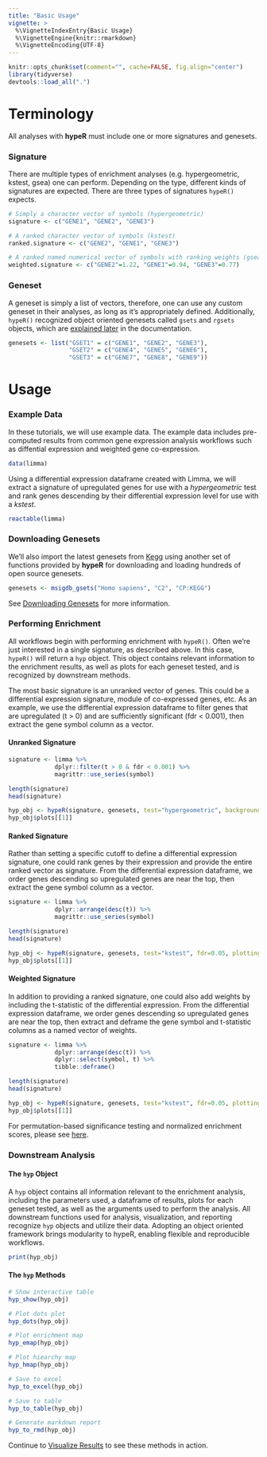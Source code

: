 ```yaml
---
title: "Basic Usage"
vignette: >
  %\VignetteIndexEntry{Basic Usage}
  %\VignetteEngine{knitr::rmarkdown}
  %\VignetteEncoding{UTF-8}
---
```


```r
knitr::opts_chunk$set(comment="", cache=FALSE, fig.align="center")
library(tidyverse)
devtools::load_all(".")
```

# Terminology

All analyses with __hypeR__ must include one or more signatures and genesets.

### Signature
There are multiple types of enrichment analyses (e.g. hypergeometric, kstest, gsea) one can perform. Depending on the type, different kinds of signatures are expected. There are three types of signatures `hypeR()` expects.

```r
# Simply a character vector of symbols (hypergeometric)
signature <- c("GENE1", "GENE2", "GENE3")

# A ranked character vector of symbols (kstest)
ranked.signature <- c("GENE2", "GENE1", "GENE3")

# A ranked named numerical vector of symbols with ranking weights (gsea)
weighted.signature <- c("GENE2"=1.22, "GENE1"=0.94, "GENE3"=0.77)
```

### Geneset
A geneset is simply a list of vectors, therefore, one can use any custom geneset in their analyses, as long as it's appropriately defined. Additionally, `hypeR()` recognized object oriented genesets called `gsets` and `rgsets` objects, which are [explained later](https://montilab.github.io/hypeR-docs/articles/docs/data.html) in the documentation.

```r
genesets <- list("GSET1" = c("GENE1", "GENE2", "GENE3"),
                 "GSET2" = c("GENE4", "GENE5", "GENE6"),
                 "GSET3" = c("GENE7", "GENE8", "GENE9"))
```

# Usage

### Example Data

In these tutorials, we will use example data. The example data includes pre-computed results from common gene expression analysis workflows such as diffential expression and weighted gene co-expression.

```r
data(limma)
```

Using a differential expression dataframe created with Limma, we will extract a signature of upregulated genes for use with a *hypergeometric* test and rank genes descending by their differential expression level for use with a *kstest*.

```r
reactable(limma)
```

### Downloading Genesets

We'll also import the latest genesets from [Kegg](https://www.kegg.jp) using another set of functions provided by __hypeR__ for downloading and loading hundreds of open source genesets. 

```r
genesets <- msigdb_gsets("Homo sapiens", "C2", "CP:KEGG")
```

See [Downloading Genesets](https://montilab.github.io/hypeR-docs/articles/docs/data.html) for more information.

### Performing Enrichment

All workflows begin with performing enrichment with `hypeR()`. Often we're just interested in a single signature, as described above. In this case, `hypeR()` will return a `hyp` object. This object contains relevant information to the enrichment results, as well as plots for each geneset tested, and is recognized by downstream methods.

The most basic signature is an unranked vector of genes. This could be a differential expression signature, module of co-expressed genes, etc. As an example, we use the differential expression dataframe to filter genes that are upregulated (t > 0) and are sufficiently significant (fdr < 0.001), then extract the gene symbol column as a vector.

#### Unranked Signature

```r
signature <- limma %>% 
             dplyr::filter(t > 0 & fdr < 0.001) %>% 
             magrittr::use_series(symbol)
```

```r
length(signature)
head(signature)
```

```r
hyp_obj <- hypeR(signature, genesets, test="hypergeometric", background=50000, fdr=0.01, plotting=TRUE)
hyp_obj$plots[[1]]
```

#### Ranked Signature

Rather than setting a specific cutoff to define a differential expression signature, one could rank genes by their expression and provide the entire ranked vector as signature. From the differential expression dataframe, we order genes descending so upregulated genes are near the top, then extract the gene symbol column as a vector.

```r
signature <- limma %>% 
             dplyr::arrange(desc(t)) %>% 
             magrittr::use_series(symbol)
```

```r
length(signature)
head(signature)
```

```r
hyp_obj <- hypeR(signature, genesets, test="kstest", fdr=0.05, plotting=TRUE)
hyp_obj$plots[[1]]
```

#### Weighted Signature

In addition to providing a ranked signature, one could also add weights by including the t-statistic of the differential expression. From the differential expression dataframe, we order genes descending so upregulated genes are near the top, then extract and deframe the gene symbol and t-statistic columns as a named vector of weights.

```r
signature <- limma %>% 
             dplyr::arrange(desc(t)) %>% 
             dplyr::select(symbol, t) %>% 
             tibble::deframe()
```

```r
length(signature)
head(signature)
```

```r
hyp_obj <- hypeR(signature, genesets, test="kstest", fdr=0.05, plotting=TRUE)
hyp_obj$plots[[1]]
```

For permutation-based significance testing and normalized enrichment scores, please see [here](https://bioconductor.org/packages/release/bioc/html/fgsea.html).


### Downstream Analysis

#### The `hyp` Object

A `hyp` object contains all information relevant to the enrichment analysis, including the parameters used, a dataframe of results, plots for each geneset tested, as well as the arguments used to perform the analysis. All downstream functions used for analysis, visualization, and reporting recognize `hyp` objects and utilize their data. Adopting an object oriented framework brings modularity to hypeR, enabling flexible and reproducible workflows.

```r
print(hyp_obj)
```

#### The `hyp` Methods
```r
# Show interactive table
hyp_show(hyp_obj)

# Plot dots plot
hyp_dots(hyp_obj)

# Plot enrichment map
hyp_emap(hyp_obj)

# Plot hiearchy map
hyp_hmap(hyp_obj)

# Save to excel
hyp_to_excel(hyp_obj)

# Save to table
hyp_to_table(hyp_obj)

# Generate markdown report
hyp_to_rmd(hyp_obj)
```

Continue to [Visualize Results](https://montilab.github.io/hypeR-docs/articles/docs/visualize.html) to see these methods in action.
